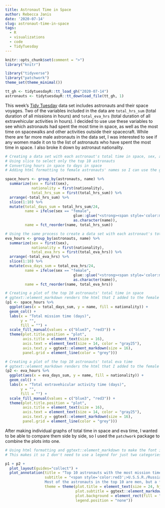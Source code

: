 ```yaml
---
title: Astronaut Time in Space
author: Rebecca Janis
date: '2020-07-14'
slug: astronaut-time-in-space
tags: 
  - R
  - visualizations
  - code
  - TidyTuesday
---
```


```r
knitr::opts_chunk$set(comment = ">")
library("knitr")
```

```r
library("tidyverse")
library("patchwork")
theme_set(theme_minimal())

tt_gh <- tidytuesdayR::tt_load_gh("2020-07-14")
astronauts <- tidytuesdayR::tt_download_file(tt_gh, 1)
```

This week's [Tidy Tuesday](https://github.com/rfordatascience/tidytuesday) data set includes astronauts and their space voyages. Two of the variables included in the data are `total_hrs_sum` (total duration of all missions in hours) and `total_eva_hrs` (total duration of all extravehicular activities in hours). I decided to use use these variables to see which astronauts had spent the most time in space, as well as the most time on spacewalks and other activities outside their spacecraft. While there are far more male astronauts in the data set, I was interested to see if any women made it on to the list of astronauts who have spent the most time in space. I also broke it down by astronaut nationality.

```r
# Creating a data set with each astronaut's total time in space, sex, and nationality
# Using slice to select only the top 10 astronauts
# Converting hours in space to days in space
# Adding html formatting to female astronauts' names so I can use the ggtext package to make their axis labels a different color

space_hours <- group_by(astronauts, name) %>%
  summarize(sex = first(sex),
            nationality = first(nationality),
            total_hrs_sum = first(total_hrs_sum)) %>% 
  arrange(-total_hrs_sum) %>%
  slice(1:10) %>%
  mutate(total_days_sum = total_hrs_sum/24,
         name = ifelse(sex == "female",
                               glue::glue("<strong><span style='color:mediumvioletred'>{name}</span></strong>"),
                               as.character(name)),
         name = fct_reorder(name, total_hrs_sum))

# Using the same process to create a data set with each astronaut's total eva time
eva_hours <- group_by(astronauts, name) %>%
  summarize(sex = first(sex),
            nationality = first(nationality),
            total_eva_hrs = first(total_eva_hrs)) %>% 
  arrange(-total_eva_hrs) %>%
  slice(1:10) %>%
  mutate(eva_days_sum = total_eva_hrs/24,
         name = ifelse(sex == "female",
                               glue::glue("<strong><span style='color:mediumvioletred'>{name}</span></strong>"),
                               as.character(name)),
         name = fct_reorder(name, total_eva_hrs))
```

```r
# Creating a plot of the top 10 astronauts' total time in space
# ggtext::element_markdown renders the html that I added to the female astronauts' names, making the text a different color
(p1 <- space_hours %>%
  ggplot(aes(x = total_days_sum, y = name, fill = nationality)) +
  geom_col() +
  labs(x = "Total mission time (days)",
       y = "",
       fill = "") +
  scale_fill_manual(values = c("blue3", "red3")) +
  theme(plot.title.position = "plot",
        axis.title = element_text(size = 16),
        axis.text = element_text(size = 14, color = "gray25"),
        axis.text.y = ggtext::element_markdown(size = 16),
        panel.grid = element_line(color = "grey")))
```

```r
# Creating a plot of the top 10 astronauts' total eva time
# ggtext::element_markdown renders the html that I added to the female astronauts' names, making the text a different color
(p2 <- eva_hours %>% 
  ggplot(aes(x = eva_days_sum, y = name, fill = nationality)) +
  geom_col() +
  labs(x = "Total extravehicular activity time (days)",
       y = "",
       fill = "") +
  scale_fill_manual(values = c("blue3", "red3")) +
  theme(plot.title.position = "plot",
        axis.title = element_text(size = 16),
        axis.text = element_text(size = 14, color = "gray25"),
        axis.text.y = ggtext::element_markdown(size = 16),
        panel.grid = element_line(color = "grey")))
```

After making individual graphs of total time in space and eva time, I wanted to be able to compare them side by side, so I used the `patchwork` package to combine the plots into one.

```r
# Using html formatting and ggtext::element_markdown to make the font in the subtitle match the nationality colors in the plots
# This makes it so I don't need to use a legend for just two categories

p1 + p2 +
  plot_layout(guides="collect") +
  plot_annotation(title = "Top 10 astronauts with the most mission time and extravehicular activity time",
                  subtitle = "<span style='color:red3';>U.S.S.R./Russian astronauts</span> have more time in space, while <span style='color:blue3';>U.S. astronauts</span> have more extravehicular hours.<br>
                  Most of the astronauts in the top 10 are men, but a few <strong><span style='color:mediumvioletred'>women</span></strong> made the list as well.",
                  theme = theme(plot.title = element_text(size = 24, hjust = .5),
                                plot.subtitle = ggtext::element_markdown(size = 16, hjust = .5),
                                plot.background = element_rect(fill = "gray95"),
                                legend.position = "none"))
```

